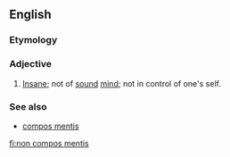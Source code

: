 ==English==

===Etymology===
{{L.}}

===Adjective===
{{en-adj|pos=[[non]] [[compos]] [[mentis]]|-}}
# {{legal}} [[insane|Insane]]; not of [[sound]] [[mind]]; not in control of one's self.

===See also===
*[[compos mentis]]

[[fi:non compos mentis]]
